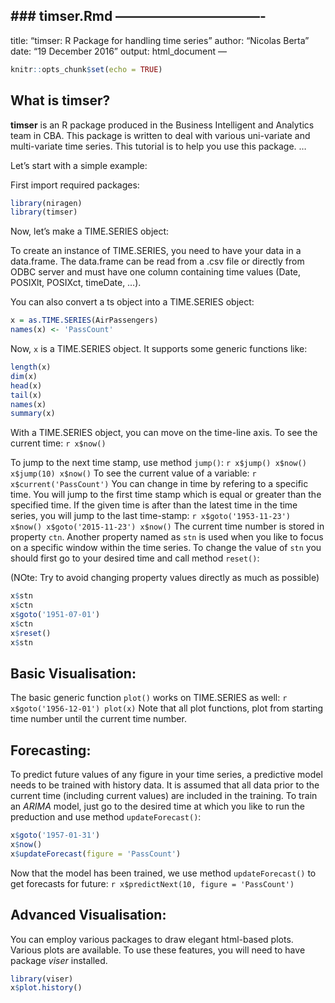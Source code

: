 ### timser.Rmd ----------------------------------
---
title: "timser: R Package for handling time series"
author: "Nicolas Berta"
date: "19 December 2016"
output: html_document
---
  
```r
knitr::opts_chunk$set(echo = TRUE)
```

## What is timser?

**timser** is an R package produced in the Business Intelligent and Analytics team in CBA. 
This package is written to deal with various uni-variate and multi-variate time series.
This tutorial is to help you use this package.
...

Let's start with a simple example:

First import required packages:
```r
library(niragen)
library(timser)
```
Now, let's make a TIME.SERIES object:
  <p>To create an instance of TIME.SERIES, you need to have your data in a data.frame.
The data.frame can be read from a .csv file or directly from ODBC server and must have one column containing time values (Date, POSIXlt, POSIXct, timeDate, ...).</p>
  
  You can also convert a ts object into a TIME.SERIES object:
  
  ```r
x = as.TIME.SERIES(AirPassengers)
names(x) <- 'PassCount'
```
Now, `x` is a TIME.SERIES object. It supports some generic functions like:
  
  ```r
length(x)
dim(x)
head(x)
tail(x)
names(x)
summary(x)
```

With a TIME.SERIES object, you can move on the time-line axis. To see the current time:
  ```r
x$now()
```

To jump to the next time stamp, use method `jump()`:
  ```r
x$jump()
x$now()
x$jump(10)
x$now()
```
To see the current value of a variable:
  ```r
x$current('PassCount')
```
You can change in time by refering to a specific time. You will jump to the first time stamp which is equal or greater than the specified time. If the given time is after than the latest time in the time series, you will jump to the last time-stamp:
  ```r
x$goto('1953-11-23')
x$now()
x$goto('2015-11-23')
x$now()
```
The current time number is stored in property `ctn`. 
Another property named as `stn` is used when you like to focus on a specific window within the time series.
To change the value of `stn` you should first go to your desired time and call method `reset()`:
  
  (NOte: Try to avoid changing property values directly as much as possible)
```r
x$stn
x$ctn
x$goto('1951-07-01')
x$ctn
x$reset()
x$stn
```

## Basic Visualisation:

The basic generic function `plot()` works on TIME.SERIES as well:
  ```r
x$goto('1956-12-01')
plot(x)
```
Note that all plot functions, plot from starting time number until the current time number.

## Forecasting:
To predict future values of any figure in your time series, a predictive model needs to be trained with history data. It is assumed that all data prior to the current time (including current values) are included in the training. To train an *ARIMA* model, just go to the desired time at which you like to run the preduction and use method `updateForecast()`:
  
  ```r
x$goto('1957-01-31')
x$now()
x$updateForecast(figure = 'PassCount')
```
Now that the model has been trained, we use method `updateForecast()` to get forecasts for future:
  ```r
x$predictNext(10, figure = 'PassCount')
```

## Advanced Visualisation:
You can employ various packages to draw elegant html-based plots. Various plots are available.
To use these features, you will need to have package *viser* installed.
```r
library(viser)
x$plot.history()
```

